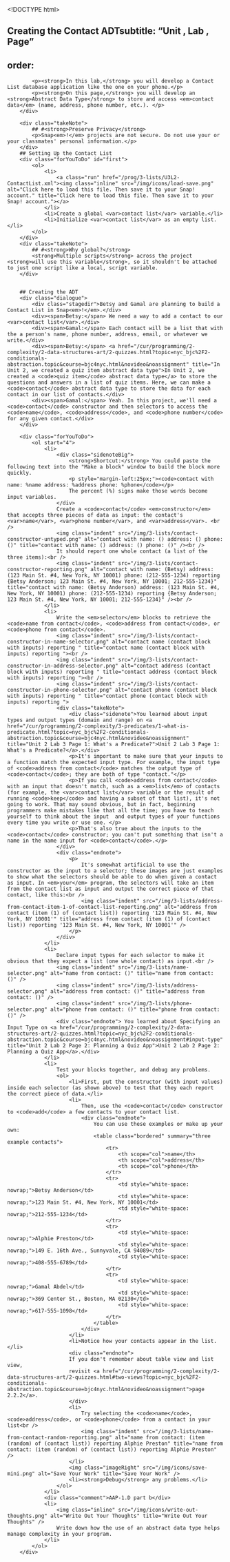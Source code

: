 <!DOCTYPE html>
<html lang="en">
    <head>
		<meta http-equiv="content-type" content="text/html; charset=utf-8" />
		<script type="text/javascript" src="/llab/loader.js"></script>
		<title>Unit 3 Lab 2: Contact List, Page 1</title>
    </head> 
    
    <body>
		## Creating the Contact ADTsubtitle: "Unit , Lab , Page"
order:
---
        <div class="learn">
        	<p><strong>In this lab,</strong> you will develop a Contact List database application like the one on your phone.</p>
        	<p><strong>On this page,</strong> you will develop an <strong>Abstract Data Type</strong> to store and access <em>contact data</em> (name, address, phone number, etc.). </p>
        </div>
                
        <div class="takeNote">
            ## #<strong>Preserve Privacy</strong>
            <p>Snap<em>!</em> projects are not secure. Do not use your or your classmates' personal information.</p>
        </div>
        ## Setting Up the Contact List
        <div class="forYouToDo" id="first">
            <ol>
				<li>
                    <a class="run" href="/prog/3-lists/U3L2-ContactList.xml"><img class="inline" src="/img/icons/load-save.png" alt="Click here to load this file. Then save it to your Snap! account." title="Click here to load this file. Then save it to your Snap! account."></a>
                </li>
                <li>Create a global <var>contact list</var> variable.</li>
                <li>Initialize <var>contact list</var> as an empty list.</li>
            </ol>
		</div>
        <div class="takeNote">
            ## #<strong>Why global?</strong>
            <strong>Multiple scripts</strong> across the project <strong>will use this variable</strong>, so it shouldn't be attached to just one script like a local, script variable.
        </div>


        ## Creating the ADT
        <div class="dialogue">
            <div class="stagedir">Betsy and Gamal are planning to build a Contact List in Snap<em>!</em>.</div>
            <div><span>Betsy:</span> We need a way to add a contact to our <var>contact list</var>.</div>
            <div><span>Gamal:</span> Each contact will be a list that with the a person's name, phone number, address, email, or whatever we write.</div>
            <div><span>Betsy:</span> <a href="/cur/programming/2-complexity/2-data-structures-art/2-quizzes.html?topic=nyc_bjc%2F2-conditionals-abstraction.topic&course=bjc4nyc.html&novideo&noassignment" title="In Unit 2, we created a quiz item abstract data type">In Unit 2, we created a <code>quiz item</code> abstract data type</a> to store the questions and answers in a list of quiz items. Here, we can make a <code>contact</code> abstract data type to store the data for each contact in our list of contacts.</div>
            <div><span>Gamal:</span> Yeah. In this project, we'll need a <code>contact</code> constructor and then selectors to access the <code>name</code>, <code>address</code>, and <code>phone number</code> for any given contact.</div>
		</div>
        
        <div class="forYouToDo">
            <ol start="4">
                <li>
                    <div class="sidenoteBig">
                        <strong>Shortcut:</strong> You could paste the following text into the "Make a block" window to build the block more quickly.
                        <p style="margin-left:25px;"><code>contact with name: %name address: %address phone: %phone</code></p>
                        The percent (%) signs make those words become input variables.
                    </div>
                    Create a <code>contact</code> <em>constructor</em> that accepts three pieces of data as input: the contact's <var>name</var>, <var>phone number</var>, and <var>address</var>. <br />
                    <img class="indent" src="/img/3-lists/contact-constructor-untyped.png" alt="contact with name: () address: () phone: ()" title="contact with name: () address: () phone: ()" /><br />
                    It should report one whole contact (a list of the three items):<br />
					<img class="indent" src="/img/3-lists/contact-constructor-reporting.png" alt="contact with name: (Betsy) address: (123 Main St. #4, New York, NY 10001) phone: (212-555-1234) reporting {Betsy Anderson; 123 Main St. #4, New York, NY 10001; 212-555-1234}" title="contact with name: (Betsy Anderson) address: (123 Main St. #4, New York, NY 10001) phone: (212-555-1234) reporting {Betsy Anderson; 123 Main St. #4, New York, NY 10001; 212-555-1234}" /><br />
                </li>
                <li>
                    Write the <em>selector</em> blocks to retrieve the <code>name from contact</code>, <code>address from contact</code>, or <code>phone from contact</code>.
                    <img class="indent" src="/img/3-lists/contact-constructor-in-name-selector.png" alt="contact name (contact block with inputs) reporting " title="contact name (contact block with inputs) reporting "><br />
                    <img class="indent" src="/img/3-lists/contact-constructor-in-address-selector.png" alt="contact address (contact block with inputs) reporting " title="contact address (contact block with inputs) reporting "><br />
                    <img class="indent" src="/img/3-lists/contact-constructor-in-phone-selector.png" alt="contact phone (contact block with inputs) reporting " title="contact phone (contact block with inputs) reporting ">
                    <div class="takeNote">
                        <div class="sidenote">You learned about input types and output types (domain and range) on <a href="/cur/programming/2-complexity/3-predicates/1-what-is-predicate.html?topic=nyc_bjc%2F2-conditionals-abstraction.topic&course=bjc4nyc.html&novideo&noassignment" title="Unit 2 Lab 3 Page 1: What's a Predicate?">Unit 2 Lab 3 Page 1: What's a Predicate?</a>.</div>
                        <p>It's important to make sure that your inputs to a function match the expected input type. For example, the input type of <code>address from contact</code> matches the output type of <code>contact</code>; they are both of type "contact."</p>
                        <p>If you call <code>address from contact</code> with an input that doesn't match, such as a <em>list</em> of contacts (for example, the <var>contact list</var> variable or the result of running <code>keep</code> and having a subset of that list), it's not going to work. That may sound obvious, but in fact, beginning programmers make mistakes like that all the time; you have to teach yourself to think about the input  and output types of your functions every time you write or use one. </p>
                        <p>That's also true about the inputs to the <code>contact</code> constructor; you can't put something that isn't a name in the name input for <code>contact</code>.</p>
                    </div>
                    <div class="endnote">
                        <p>
                            It's somewhat artificial to use the constructor as the input to a selector; these images are just examples to show what the selectors should be able to do when given a contact as input. In <em>your</em> program, the selectors will take an item from the contact list as input and output the correct piece of that contact, like this:<br />
                            <img class="indent" src="/img/3-lists/address-from-contact-item-1-of-contact-list-reporting.png" alt="address from contact (item (1) of (contact list)) reporting '123 Main St. #4, New York, NY 10001'" title="address from contact (item (1) of (contact list)) reporting '123 Main St. #4, New York, NY 10001'" />
                        </p>
                    </div>
                </li>
		        <li>
                    Declare input types for each selector to make it obvious that they expect a list (one whole contact) as input.<br />
                    <img class="indent" src="/img/3-lists/name-selector.png" alt="name from contact: ()" title="name from contact: ()" />
                    <img class="indent" src="/img/3-lists/address-selector.png" alt="address from contact: ()" title="address from contact: ()" />
                    <img class="indent" src="/img/3-lists/phone-selector.png" alt="phone from contact: ()" title="phone from contact: ()" />
                    <div class="endnote"> You learned about Specifying an Input Type on <a href="/cur/programming/2-complexity/2-data-structures-art/2-quizzes.html?topic=nyc_bjc%2F2-conditionals-abstraction.topic&course=bjc4nyc.html&novideo&noassignment#input-type" title="Unit 2 Lab 2 Page 2: Planning a Quiz App">Unit 2 Lab 2 Page 2: Planning a Quiz App</a>.</div>
                </li>
                <li>
                    Test your blocks together, and debug any problems.
                    <ol>
                        <li>First, put the constructor (with input values) inside each selector (as shown above) to test that they each report the correct piece of data.</li>
                        <li>
                            Then, use the <code>contact</code> constructor to <code>add</code> a few contacts to your contact list.
                            <div class="endnote">
                                You can use these examples or make up your own:
                                <table class="bordered" summary="three example contacts">
                                    <tr>
                                        <th scope="col">name</th>
                                        <th scope="col">address</th>
                                        <th scope="col">phone</th>
                                    </tr>
                                    <tr>
                                        <td style="white-space: nowrap;">Betsy Anderson</td>
                                        <td style="white-space: nowrap;">123 Main St. #4, New York, NY 10001</td>
                                        <td style="white-space: nowrap;">212-555-1234</td>
                                    </tr>
                                    <tr>
                                        <td style="white-space: nowrap;">Alphie Preston</td>
                                        <td style="white-space: nowrap;">149 E. 16th Ave., Sunnyvale, CA 94089</td>
                                        <td style="white-space: nowrap;">408-555-6789</td>
                                    </tr>
                                    <tr>
                                        <td style="white-space: nowrap;">Gamal Abdel</td>
                                        <td style="white-space: nowrap;">369 Center St., Boston, MA 02130</td>
                                        <td style="white-space: nowrap;">617-555-1098</td>
                                    </tr>
                                </table>
                            </div>
                        </li>
                        <li>Notice how your contacts appear in the list. </li>
						<div class="endnote">
						If you don't remember about table view and list view,
						revisit <a href="/cur/programming/2-complexity/2-data-structures-art/2-quizzes.html#two-views?topic=nyc_bjc%2F2-conditionals-abstraction.topic&course=bjc4nyc.html&novideo&noassignment">page 2.2.2</a>.
						</div>
						<li>
                            Try selecting the <code>name</code>, <code>address</code>, or <code>phone</code> from a contact in your list<br />
                            <img class="indent" src="/img/3-lists/name-from-contact-random-reporting.png" alt="name from contact: (item (random) of (contact list)) reporting Alphie Preston" title="name from contact: (item (random) of (contact list)) reporting Alphie Preston" />
                        </li>
                        <img class="imageRight" src="/img/icons/save-mini.png" alt="Save Your Work" title="Save Your Work" />
                        <li><strong>Debug</strong> any problems.</li>
                    </ol>
                </li>
                <div class="comment">AAP-1.D part b</div>
                <li>
                    <img class="inline" src="/img/icons/write-out-thoughts.png" alt="Write Out Your Thoughts" title="Write Out Your Thoughts" />
                    Write down how the use of an abstract data type helps manage complexity in your program.
                </li>
            </ol>
        </div>
        


